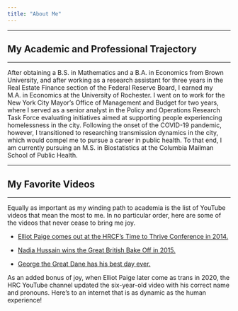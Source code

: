 ```yaml
---
title: "About Me"
---
```


***
## My Academic and Professional Trajectory
***

After obtaining a B.S. in Mathematics and a B.A. in Economics from Brown University, and after working as a research assistant for three years in the Real Estate Finance section of the Federal Reserve Board, I earned my M.A. in Economics at the University of Rochester. I went on to work for the New York City Mayor's Office of Management and Budget for two years, where I served as a senior analyst in the Policy and Operations Research Task Force evaluating initiatives aimed at supporting people experiencing homelessness in the city. Following the onset of the COVID-19 pandemic, however, I transitioned to researching transmission dynamics in the city, which would compel me to pursue a career in public health. To that end, I am currently pursuing an M.S. in Biostatistics at the Columbia Mailman School of Public Health.

***
## My Favorite Videos
***

Equally as important as my winding path to academia is the list of YouTube videos that mean the most to me. In no particular order, here are some of the videos that never cease to bring me joy.

* [Elliot Paige comes out at the HRCF's Time to Thrive Conference in 2014.](https://www.youtube.com/watch?v=1hlCEIUATzg)

* [Nadia Hussain wins the Great British Bake Off in 2015.](https://www.youtube.com/watch?v=wNvyfsVfmu8&t=16s)

* [George the Great Dane has his best day ever.](https://www.youtube.com/watch?v=Z9vSU1Yb_7A)

As an added bonus of joy, when Elliot Paige later come as trans in 2020, the HRC YouTube channel updated the six-year-old video with his correct name and pronouns. Here's to an internet that is as dynamic as the human experience!
